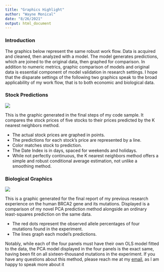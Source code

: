 ```yaml
---
title: "Graphics Highlight"
author: "Wayne Monical"
date: "8/26/2021"
output: html_document
---
```


### Introduction

The graphics below represent the same robust work flow. Data is acquired and cleaned, then analyzed with a model. The model generates predictions, which are joined to the original data, then graphed for comparison. In addition to numeric metrics, graphic comparison of models and original data is essential component of model validation in research settings. I hope that the disparate settings of the following two graphics speak to the broad applicability of my work flow, that is to both economic and biological data. 


### Stock Predictions

![](StockPredictions.png)

This is the graphic generated in the final steps of my code sample. It compares the stock prices of five stocks to their prices predicted by the K nearest neighbors method. 

- The actual stock prices are graphed in points. 
- The predictions for each stock's price are represented by a line.
- Color matches stock to prediction.
- The Date Index is in days, spaced for weekends and holidays. 
- While not perfectly continuous, the K nearest neighbors method offers a simple and robust conditional average estimation, not unlike a smoothing method.  

### Biological Graphics


![](OLS Comparison.png)


This is a graphic generated for the final report of my previous research experience on the human BRCA2 gene and its mutations. Displayed is a comparison of my novel PCA prediction method alongside an ordinary least-squares prediction on the same data. 

- The red dots represent the observed allele percentages of four mutations found in the experiment. 
- The lines graph each model's predictions. 

Notably, while each of the four panels must have their own OLS model fitted to the data, the PCA model displayed in the four panels is the exact same, having been fit on all sixteen-thousand mutations in the experiment. If you have any questions about this method, please reach me at my [email](waynemonical@berkeley.edu), as I am happy to speak more about it 
